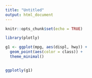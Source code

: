 ---
title: "Untitled"
output: html_document
---

```{r setup, include=FALSE}
knitr::opts_chunk$set(echo = TRUE)
```

```{r}
library(plotly)
```

```{r}
g1 <- ggplot(mpg, aes(displ, hwy)) +
  geom_point(aes(color = class)) +
  theme_minimal() 


ggplotly(g1)
```




